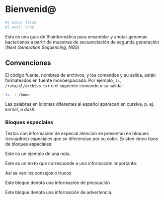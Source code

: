 # Bienvenid\@ {.unnumbered}

```r
#| echo: false
#| eval: true
```

Esta es una guía de Bioinformática para ensamblar y anotar genomas bacterianos a partir de muestras de secuenciación de segunda generación (*Next Generation Sequencing, NGS*)

## Convenciones {.unnumbered}

El código fuente, nombres de archivos, y los comandos y su salida, están formateados en fuente monoespaciada. Por ejemplo, `ls`, `/ruta/al/archivo.txt` o el siguiente comando y su salida:

```bash
ls -l /home
```

Las palabras en idiomas diferentes al español aparecen en cursiva, p. ej. *kernel*, o *dash*.

### Bloques especiales {.unnumbered}

Textos con información de especial atención se presentan en bloques (recuadros) especiales que se diferencian por su color. Existen cinco tipos de bloques especiales:

::: callout-note
Este es un ejemplo de una nota.
:::

::: callout-important
Este es un texto que corresponde a una información importante.
:::

::: callout-tip
Así se ven los consejos o trucos
:::

::: callout-caution
Este bloque denota una información de precaución
:::

::: callout-warning
Este bloque denota una información de advertencia.
:::
